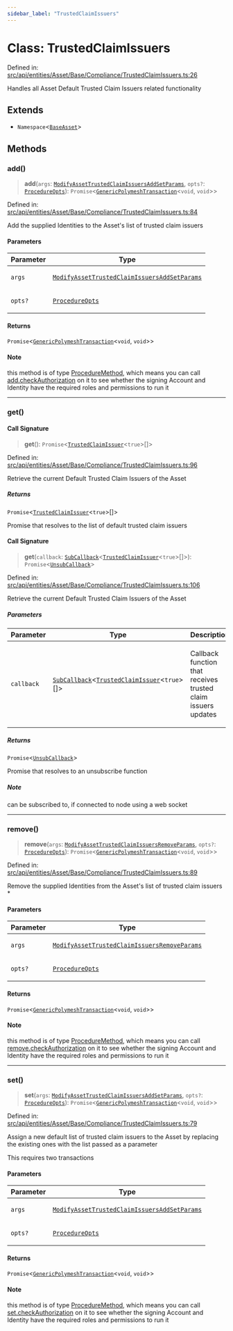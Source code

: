 ```yaml
---
sidebar_label: "TrustedClaimIssuers"
---
```


# Class: TrustedClaimIssuers

Defined in: [src/api/entities/Asset/Base/Compliance/TrustedClaimIssuers.ts:26](https://github.com/PolymeshAssociation/polymesh-sdk/blob/bee6a2fe7a8ce5db42a6982e793782182cde2153/src/api/entities/Asset/Base/Compliance/TrustedClaimIssuers.ts#L26)

Handles all Asset Default Trusted Claim Issuers related functionality

## Extends

- `Namespace`\<[`BaseAsset`](../../../BaseAsset/classes/BaseAsset.mdx)\>

## Methods

### add()

> **add**(`args`: [`ModifyAssetTrustedClaimIssuersAddSetParams`](../../../../../../procedures/types/interfaces/ModifyAssetTrustedClaimIssuersAddSetParams.mdx), `opts?`: [`ProcedureOpts`](../../../../../../procedures/types/interfaces/ProcedureOpts.mdx)): `Promise`\<[`GenericPolymeshTransaction`](../../../../../../procedures/types/type-aliases/GenericPolymeshTransaction.mdx)\<`void`, `void`\>\>

Defined in: [src/api/entities/Asset/Base/Compliance/TrustedClaimIssuers.ts:84](https://github.com/PolymeshAssociation/polymesh-sdk/blob/bee6a2fe7a8ce5db42a6982e793782182cde2153/src/api/entities/Asset/Base/Compliance/TrustedClaimIssuers.ts#L84)

Add the supplied Identities to the Asset's list of trusted claim issuers

#### Parameters

<table>
<thead>
<tr>
<th>Parameter</th>
<th>Type</th>
</tr>
</thead>
<tbody>
<tr>
<td>

`args`

</td>
<td>

[`ModifyAssetTrustedClaimIssuersAddSetParams`](../../../../../../procedures/types/interfaces/ModifyAssetTrustedClaimIssuersAddSetParams.mdx)

</td>
</tr>
<tr>
<td>

`opts?`

</td>
<td>

[`ProcedureOpts`](../../../../../../procedures/types/interfaces/ProcedureOpts.mdx)

</td>
</tr>
</tbody>
</table>

#### Returns

`Promise`\<[`GenericPolymeshTransaction`](../../../../../../procedures/types/type-aliases/GenericPolymeshTransaction.mdx)\<`void`, `void`\>\>

#### Note

this method is of type [ProcedureMethod](../../../../../../procedures/types/interfaces/ProcedureMethod.mdx), which means you can call [add.checkAuthorization](../../../../../../procedures/types/interfaces/ProcedureMethod.mdx#checkauthorization) on it to see whether the signing Account and Identity have the required roles and permissions to run it

***

### get()

#### Call Signature

> **get**(): `Promise`\<[`TrustedClaimIssuer`](../../../../../types/interfaces/TrustedClaimIssuer.mdx)\<`true`\>[]\>

Defined in: [src/api/entities/Asset/Base/Compliance/TrustedClaimIssuers.ts:96](https://github.com/PolymeshAssociation/polymesh-sdk/blob/bee6a2fe7a8ce5db42a6982e793782182cde2153/src/api/entities/Asset/Base/Compliance/TrustedClaimIssuers.ts#L96)

Retrieve the current Default Trusted Claim Issuers of the Asset

##### Returns

`Promise`\<[`TrustedClaimIssuer`](../../../../../types/interfaces/TrustedClaimIssuer.mdx)\<`true`\>[]\>

Promise that resolves to the list of default trusted claim issuers

#### Call Signature

> **get**(`callback`: [`SubCallback`](../../../../../types/type-aliases/SubCallback.mdx)\<[`TrustedClaimIssuer`](../../../../../types/interfaces/TrustedClaimIssuer.mdx)\<`true`\>[]\>): `Promise`\<[`UnsubCallback`](../../../../../types/type-aliases/UnsubCallback.mdx)\>

Defined in: [src/api/entities/Asset/Base/Compliance/TrustedClaimIssuers.ts:106](https://github.com/PolymeshAssociation/polymesh-sdk/blob/bee6a2fe7a8ce5db42a6982e793782182cde2153/src/api/entities/Asset/Base/Compliance/TrustedClaimIssuers.ts#L106)

Retrieve the current Default Trusted Claim Issuers of the Asset

##### Parameters

<table>
<thead>
<tr>
<th>Parameter</th>
<th>Type</th>
<th>Description</th>
</tr>
</thead>
<tbody>
<tr>
<td>

`callback`

</td>
<td>

[`SubCallback`](../../../../../types/type-aliases/SubCallback.mdx)\<[`TrustedClaimIssuer`](../../../../../types/interfaces/TrustedClaimIssuer.mdx)\<`true`\>[]\>

</td>
<td>

Callback function that receives trusted claim issuers updates

</td>
</tr>
</tbody>
</table>

##### Returns

`Promise`\<[`UnsubCallback`](../../../../../types/type-aliases/UnsubCallback.mdx)\>

Promise that resolves to an unsubscribe function

##### Note

can be subscribed to, if connected to node using a web socket

***

### remove()

> **remove**(`args`: [`ModifyAssetTrustedClaimIssuersRemoveParams`](../../../../../../procedures/types/interfaces/ModifyAssetTrustedClaimIssuersRemoveParams.mdx), `opts?`: [`ProcedureOpts`](../../../../../../procedures/types/interfaces/ProcedureOpts.mdx)): `Promise`\<[`GenericPolymeshTransaction`](../../../../../../procedures/types/type-aliases/GenericPolymeshTransaction.mdx)\<`void`, `void`\>\>

Defined in: [src/api/entities/Asset/Base/Compliance/TrustedClaimIssuers.ts:89](https://github.com/PolymeshAssociation/polymesh-sdk/blob/bee6a2fe7a8ce5db42a6982e793782182cde2153/src/api/entities/Asset/Base/Compliance/TrustedClaimIssuers.ts#L89)

Remove the supplied Identities from the Asset's list of trusted claim issuers   *

#### Parameters

<table>
<thead>
<tr>
<th>Parameter</th>
<th>Type</th>
</tr>
</thead>
<tbody>
<tr>
<td>

`args`

</td>
<td>

[`ModifyAssetTrustedClaimIssuersRemoveParams`](../../../../../../procedures/types/interfaces/ModifyAssetTrustedClaimIssuersRemoveParams.mdx)

</td>
</tr>
<tr>
<td>

`opts?`

</td>
<td>

[`ProcedureOpts`](../../../../../../procedures/types/interfaces/ProcedureOpts.mdx)

</td>
</tr>
</tbody>
</table>

#### Returns

`Promise`\<[`GenericPolymeshTransaction`](../../../../../../procedures/types/type-aliases/GenericPolymeshTransaction.mdx)\<`void`, `void`\>\>

#### Note

this method is of type [ProcedureMethod](../../../../../../procedures/types/interfaces/ProcedureMethod.mdx), which means you can call [remove.checkAuthorization](../../../../../../procedures/types/interfaces/ProcedureMethod.mdx#checkauthorization) on it to see whether the signing Account and Identity have the required roles and permissions to run it

***

### set()

> **set**(`args`: [`ModifyAssetTrustedClaimIssuersAddSetParams`](../../../../../../procedures/types/interfaces/ModifyAssetTrustedClaimIssuersAddSetParams.mdx), `opts?`: [`ProcedureOpts`](../../../../../../procedures/types/interfaces/ProcedureOpts.mdx)): `Promise`\<[`GenericPolymeshTransaction`](../../../../../../procedures/types/type-aliases/GenericPolymeshTransaction.mdx)\<`void`, `void`\>\>

Defined in: [src/api/entities/Asset/Base/Compliance/TrustedClaimIssuers.ts:79](https://github.com/PolymeshAssociation/polymesh-sdk/blob/bee6a2fe7a8ce5db42a6982e793782182cde2153/src/api/entities/Asset/Base/Compliance/TrustedClaimIssuers.ts#L79)

Assign a new default list of trusted claim issuers to the Asset by replacing the existing ones with the list passed as a parameter

This requires two transactions

#### Parameters

<table>
<thead>
<tr>
<th>Parameter</th>
<th>Type</th>
</tr>
</thead>
<tbody>
<tr>
<td>

`args`

</td>
<td>

[`ModifyAssetTrustedClaimIssuersAddSetParams`](../../../../../../procedures/types/interfaces/ModifyAssetTrustedClaimIssuersAddSetParams.mdx)

</td>
</tr>
<tr>
<td>

`opts?`

</td>
<td>

[`ProcedureOpts`](../../../../../../procedures/types/interfaces/ProcedureOpts.mdx)

</td>
</tr>
</tbody>
</table>

#### Returns

`Promise`\<[`GenericPolymeshTransaction`](../../../../../../procedures/types/type-aliases/GenericPolymeshTransaction.mdx)\<`void`, `void`\>\>

#### Note

this method is of type [ProcedureMethod](../../../../../../procedures/types/interfaces/ProcedureMethod.mdx), which means you can call [set.checkAuthorization](../../../../../../procedures/types/interfaces/ProcedureMethod.mdx#checkauthorization) on it to see whether the signing Account and Identity have the required roles and permissions to run it
